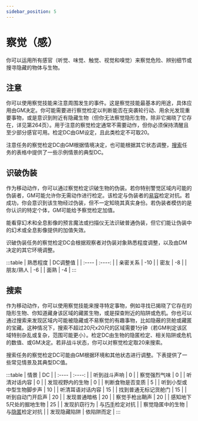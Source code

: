 ```yaml
---
sidebar_position: 5
---
```


# 察觉（感）

你可以运用所有感官（听觉、味觉、触觉、视觉和嗅觉）来察觉危险、辨别细节或搜寻隐藏的物体与生物。

## 注意

你可以使用察觉技能来注意周围发生的事件。这是察觉技能最基本的用途，具体应用由GM决定。你可能需要进行察觉检定以判断能否在突袭轮行动、用余光发现重要事物，或是意识到附近有隐藏生物（但你无法察觉隐形生物，除非它揭晓了它存在，详见第264页）。用于注意的察觉检定通常不需要动作，但你必须保持清醒且至少部分感官可用。检定DC由GM设定，且此类检定不可取20。

注意任务的察觉检定DC由GM根据情境决定，也可能根据其它状态调整，[搜索](#搜索)任务的表格中提供了一些示例情景的典型DC。

## 识破伪装

作为移动动作，你可以通过察觉检定识破生物的伪装。若你特别警觉区域内可能的伪装者，GM可能允许你无需动作进行检定。该检定与伪装者的[易容](/skills/disguise)检定对抗。若成功，你会意识到该生物经过伪装，但不一定知晓其真实身份。若伪装者模仿的是你认识的特定个体，GM可能给予察觉检定加值。

能看穿幻术和全息影像的预言魔法或扫描仪无法识破普通伪装，但它们能让伪装中的幻术或全息影像提供的加值失效。

识破伪装任务的察觉检定DC会根据观察者对伪装对象熟悉程度调整，以及由DM决定的其它环境调整。

:::table
| 熟悉程度 | DC调整值 |
| :---- | :----: |
| 亲密关系 | -10 |
| 密友 | -8 |
| 朋友/熟人 | -6 |
| 面熟 | -4 |
:::

## 搜索

作为移动动作，你可以使用察觉技能来搜寻特定事物，例如寻找已揭晓了它存在的隐形生物、你知道藏身该区域的藏匿生物，或是探查附近的陷阱或危机。你也可以通过搜索来发现区域内可能被隐藏或不易察觉的有趣事物，比如隐蔽的货舱或藏匿的宝藏。这种情况下，搜索不超过20尺x20尺的区域需要1分钟（若GM判定该区域特别杂乱或复杂，范围可能更小）。检定DC由生物的隐匿检定、相关陷阱或危机的数值、或GM决定。若非战斗状态，你可以对察觉检定取20来搜索。

搜索任务的察觉检定DC可能由GM根据环境和其他状态进行调整。下表提供了一些常见情景及其典型DC值。

:::table
| 情景 | DC |
| :---- | :----: |
| 听到战斗声响 | 0 |
| 察觉强烈气味 | 0 |
| 听清对话内容 | 0 |
| 发现视野内的生物 | 0 |
| 判断食物是否变质 | 5 |
| 听到小型或中型生物脚步声 | 10 |
| 听清耳语对话内容 | 15 |
| 找到普通无标记货舱门 | 15 |
| 听到自动门开启声 | 20 |
| 发现普通暗格 | 20 |
| 察觉手枪出鞘声 | 20 |
| 感知地下5尺处的掘地生物 | 25 |
| 发现扒窃行为 | 与[巧手](/skills/sleight%20of%20hand)检定对抗 |
| 察觉隐匿中的生物 | 与[隐匿](/skills/stealth)检定对抗 |
| 发现隐藏陷阱 | 依陷阱而定 |
:::